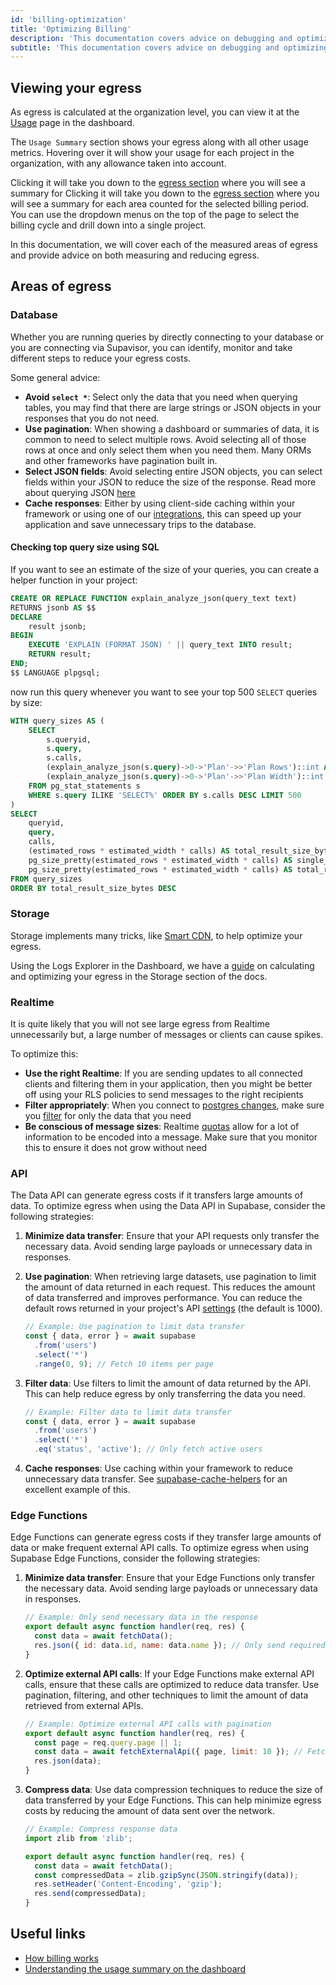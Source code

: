 ```yaml
---
id: 'billing-optimization'
title: 'Optimizing Billing'
description: 'This documentation covers advice on debugging and optimizing your costs on Supabase, based on the Products you use'
subtitle: 'This documentation covers advice on debugging and optimizing your costs on Supabase, based on the Products you use'
---
```


## Viewing your egress

As egress is calculated at the organization level, you can view it at the [Usage](https://supabase.com/dashboard/org/_/usage) page in the dashboard.

The `Usage Summary` section shows your egress along with all other usage metrics. Hovering over it will show your usage for each project in the organization, with any allowance taken into account.

Clicking it will take you down to the [egress section](https://supabase.com/dashboard/org/_/usage#egress) where you will see a summary for Clicking it will take you down to the [egress section](https://supabase.com/dashboard/org/_/usage#egress) where you will see a summary for each area counted for the selected billing period. 
You can use the dropdown menus on the top of the page to select the billing cycle and drill down into a single project.

In this documentation, we will cover each of the measured areas of egress and provide advice on both measuring and reducing egress.

## Areas of egress

### Database

Whether you are running queries by directly connecting to your database or you are connecting via Supavisor, you can identify, monitor and take different steps to reduce your egress costs.

Some general advice:
- **Avoid `select *`**: Select only the data that you need when querying tables, you may find that there are large strings or JSON objects in your responses that you do not need.
- **Use pagination**: When showing a dashboard or summaries of data, it is common to need to select multiple rows. Avoid selecting all of those rows at once and only select them when you need them. Many ORMs and other frameworks have pagination built in.
- **Select JSON fields**: Avoid selecting entire JSON objects, you can select fields within your JSON to reduce the size of the response. Read more about querying JSON [here](https://supabase.com/docs/guides/database/json?queryGroups=database-method&database-method=sql&queryGroups=language&language=sql#query-json-data)
- **Cache responses**: Either by using client-side caching within your framework or using one of our [integrations](https://supabase.com/partners/integrations#caching%20/%20offline-first), this can speed up your application and save unnecessary trips to the database.


#### Checking top query size using SQL

If you want to see an estimate of the size of your queries, you can create a helper function in your project:

```sql
CREATE OR REPLACE FUNCTION explain_analyze_json(query_text text)
RETURNS jsonb AS $$
DECLARE
    result jsonb;
BEGIN
    EXECUTE 'EXPLAIN (FORMAT JSON) ' || query_text INTO result;
    RETURN result;
END;
$$ LANGUAGE plpgsql;
```

now run this query whenever you want to see your top 500 `SELECT` queries by size:

```sql
WITH query_sizes AS (
    SELECT
        s.queryid,
        s.query,
        s.calls,
        (explain_analyze_json(s.query)->0->'Plan'->>'Plan Rows')::int AS estimated_rows,
        (explain_analyze_json(s.query)->0->'Plan'->>'Plan Width')::int AS estimated_width
    FROM pg_stat_statements s
    WHERE s.query ILIKE 'SELECT%' ORDER BY s.calls DESC LIMIT 500
)
SELECT
    queryid,
    query,
    calls,
    (estimated_rows * estimated_width * calls) AS total_result_size_bytes,
    pg_size_pretty(estimated_rows * estimated_width * calls) AS single_result_size,
    pg_size_pretty(estimated_rows * estimated_width * calls) AS total_result_size
FROM query_sizes
ORDER BY total_result_size_bytes DESC
```

### Storage 

Storage implements many tricks, like [Smart CDN](/docs/guides/storage/cdn/smart-cdn), to help optimize your egress. 

Using the Logs Explorer in the Dashboard, we have a [guide](/docs/guides/storage/serving/bandwidth#calculating-egress) on calculating and optimizing your egress in the Storage section of the docs.

### Realtime

It is quite likely that you will not see large egress from Realtime unnecessarily but, a large number of messages or clients can cause spikes.

To optimize this:
- **Use the right Realtime**: If you are sending updates to all connected clients and filtering them in your application, then you might be better off using your RLS policies to send messages to the right recipients
- **Filter appropriately**: When you connect to [postgres changes](/docs/guides/realtime/postgres-changes), make sure you [filter](https://supabase.com/docs/guides/realtime/protocol) for only the data that you need
- **Be conscious of message sizes**:  Realtime [quotas](/docs/guides/realtime/quotas) allow for a lot of information to be encoded into a message. Make sure that you monitor this to ensure it does not grow without need

### API

The Data API can generate egress costs if it transfers large amounts of data. To optimize egress when using the Data API in Supabase, consider the following strategies:

1. **Minimize data transfer**: Ensure that your API requests only transfer the necessary data. Avoid sending large payloads or unnecessary data in responses.

2. **Use pagination**: When retrieving large datasets, use pagination to limit the amount of data returned in each request. This reduces the amount of data transferred and improves performance. You can reduce the default rows returned in your project's API [settings](https://supabase.com/dashboard/project/_/settings/api) (the default is 1000).

   ```javascript
   // Example: Use pagination to limit data transfer
   const { data, error } = await supabase
     .from('users')
     .select('*')
     .range(0, 9); // Fetch 10 items per page
   ```

3. **Filter data**: Use filters to limit the amount of data returned by the API. This can help reduce egress by only transferring the data you need.

   ```javascript
   // Example: Filter data to limit data transfer
   const { data, error } = await supabase
     .from('users')
     .select('*')
     .eq('status', 'active'); // Only fetch active users
   ```

4. **Cache responses**: Use caching within your framework to reduce unnecessary data transfer. See [supabase-cache-helpers](https://supabase-cache-helpers.vercel.app/) for an excellent example of this.


### Edge Functions

Edge Functions can generate egress costs if they transfer large amounts of data or make frequent external API calls. To optimize egress when using Supabase Edge Functions, consider the following strategies:

1. **Minimize data transfer**: Ensure that your Edge Functions only transfer the necessary data. Avoid sending large payloads or unnecessary data in responses.

   ```javascript
   // Example: Only send necessary data in the response
   export default async function handler(req, res) {
     const data = await fetchData();
     res.json({ id: data.id, name: data.name }); // Only send required fields
   }
   ```

2. **Optimize external API calls**: If your Edge Functions make external API calls, ensure that these calls are optimized to reduce data transfer. Use pagination, filtering, and other techniques to limit the amount of data retrieved from external APIs.

   ```javascript
   // Example: Optimize external API calls with pagination
   export default async function handler(req, res) {
     const page = req.query.page || 1;
     const data = await fetchExternalApi({ page, limit: 10 }); // Fetch 10 items per page
     res.json(data);
   }
   ```

4. **Compress data**: Use data compression techniques to reduce the size of data transferred by your Edge Functions. This can help minimize egress costs by reducing the amount of data sent over the network.

   ```javascript
   // Example: Compress response data
   import zlib from 'zlib';

   export default async function handler(req, res) {
     const data = await fetchData();
     const compressedData = zlib.gzipSync(JSON.stringify(data));
     res.setHeader('Content-Encoding', 'gzip');
     res.send(compressedData);
   }
   ```

## Useful links

- [How billing works](/docs/guides/platform/org-based-billing)
- [Understanding the usage summary on the dashboard](https://github.com/orgs/supabase/discussions/27479)
